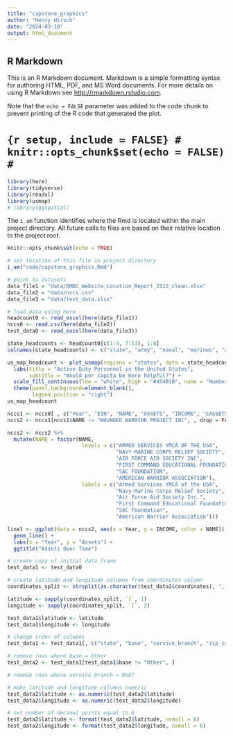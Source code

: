 ```yaml
---
title: "capstone_graphics"
author: "Henry Hirsch"
date: "2024-03-10"
output: html_document
---
```



## R Markdown

This is an R Markdown document. Markdown is a simple formatting syntax for authoring HTML, PDF, and MS Word documents. For more details on using R Markdown see <http://rmarkdown.rstudio.com>.

Note that the `echo = FALSE` parameter was added to the code chunk to prevent printing of the R code that generated the plot.

# ```{r setup, include = FALSE}
# knitr::opts_chunk$set(echo = FALSE)
# ```

```r
library(here)
library(tidyverse)
library(readxl)
library(usmap)
# library(ggspatial)
```

The `i_am` function identifies where the Rmd is located within the main project directory. All future calls to files are based on their relative location to the project root.

```r
knitr::opts_chunk$set(echo = TRUE)

# set location of this file in project directory
i_am("code/capstone_graphics.Rmd")

# point to datasets
data_file1 = "data/DMDC_Website_Location_Report_2312_clean.xlsx"
data_file2 = "data/nccs.csv"
data_file3 = "data/test_data.xlsx"
```


```r
# load data using here
headcount0 <- read_excel(here(data_file1))
nccs0 <- read.csv(here(data_file2))
test_data0 <- read_excel(here(data_file3))

```


``` r
state_headcounts <- headcount0[c(1:4, 7:53), 1:8]
colnames(state_headcounts) <- c("state", "army", "naval", "marines", "air", "space", "coast", "active_duty_total")

us_map_headcount <- plot_usmap(regions = "states", data = state_headcounts, values = "active_duty_total", labels = FALSE) + 
  labs(title = "Active Duty Personnel in the United States",
       subtitle = "Would per capita be more helpful?") + 
  scale_fill_continuous(low = "white", high = "#454B1B", name = "Number of Personnel", label = scales::comma) + 
  theme(panel.background=element_blank(),
        legend.position = "right")
us_map_headcount
```

```r
nccs1 <- nccs0[ , c("Year", "EIN", "NAME", "ASSETS", "INCOME", "CASSETS", "CTOTREV")]
nccs2 <- nccs1[nccs1$NAME != "WOUNDED WARRIOR PROJECT INC", , drop = FALSE]

nccs2 <- nccs2 %>% 
  mutate(NAME = factor(NAME,
                        levels = c("ARMED SERVICES YMCA OF THE USA", 
                                   "NAVY-MARINE CORPS RELIEF SOCIETY",
                                   "AIR FORCE AID SOCIETY INC", 
                                   "FIRST COMMAND EDUCATIONAL FOUNDATION",
                                   "SAC FOUNDATION", 
                                   "AMERICAN WARRIOR ASSOCIATION"),
                        labels = c("Armed Services YMCA of the USA", 
                                   "Navy-Marine Corps Relief Society",
                                   "Air Force Aid Society Inc.", 
                                   "First Command Educational Foundation",
                                   "SAC Foundation", 
                                   "American Warrior Association")))

line1 <- ggplot(data = nccs2, aes(x = Year, y = INCOME, color = NAME)) +
  geom_line() +
  labs(x = "Year", y = "Assets") +
  ggtitle("Assets Over Time")

```

```r
# create copy of initial data frame
test_data1 <- test_data0

# create latitude and longitude columns from coordinates column
coordinates_split <- strsplit(as.character(test_data1$coordinates), ", ")

latitude <- sapply(coordinates_split, `[`, 1)
longitude <- sapply(coordinates_split, `[`, 2)

test_data1$latitude <- latitude
test_data1$longitude <- longitude

# change order of columns
test_data1 <- test_data1[, c("state", "base", "service_branch", "zip_code", "coordinates", "latitude", "longitude", "nmc", "miles_to_nmc", "total_sponsors", "total_spouses", "children0-5", "children6-11", "children12-18", "children19andup", "other_dependents", "total_personnel")]

# remove rows where base = Other
test_data2 <- test_data1[test_data1$base != "Other", ]

# remove rows where service_branch = DoD?

# make latitude and longitude columns numeric
test_data2$latitude <- as.numeric(test_data2$latitude)
test_data2$longitude <- as.numeric(test_data2$longitude)

# set number of decimal points equal to 6
test_data2$latitude <- format(test_data2$latitude, nsmall = 6)
test_data2$longitude <- format(test_data2$longitude, nsmall = 6)

```